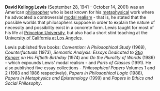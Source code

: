 {{subpages}}

'''David Kellogg Lewis''' (September 28, 1941 – October 14, 2001) was an American [[philosophy|philosopher]] who is best known for his [[metaphysics|metaphysical]] work where he advocated a controversial [[modal realism]] - that is, he stated that the possible worlds that philosophers suppose in order to explain the nature of necessity and possibility exist in a concrete form. Lewis taught for most of his life at [[Princeton University]], but also had a short stint teaching at the [[University of California at Los Angeles]].

Lewis published five books: ''Convention: A Philosophical Study'' (1969), ''Counterfactuals'' (1973), ''Semantic Analysis: Essays Dedicated to [[Stig Kanger]] on His Fiftieth Birthday'' (1974) and ''On the Plurality of Worlds'' (1986) - which expounds Lewis' modal realism - and ''Parts of Classes'' (1991). He also published five essay collections - ''Philosophical Papers'' Volumes 1 and 2 (1983 and 1986 respectively), ''Papers in Philosophical Logic'' (1988), ''Papers in Metaphysics and Epistemology'' (1999) and ''Papers in Ethics and Social Philosophy''.